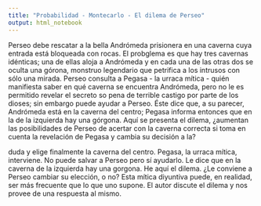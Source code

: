 ```yaml
---
title: "Probabilidad - Montecarlo - El dilema de Perseo"
output: html_notebook
---
```


Perseo debe rescatar a la bella Andrómeda prisionera en una caverna cuya entrada está bloqueada con rocas. El probglema es que hay tres cavernas idénticas; una de ellas aloja a Andrómeda y en cada una de las otras dos se oculta una górona, monstruo legendario que petrifica a los intrusos con sólo una mirada. Perseo consulta a Pegasa - la urraca mítica - quién manifiesta saber en qué caverna se encuentra Andrómeda, pero no le es permitido revelar el secreto so pena de terrible castigo por parte de los dioses; sin embargo puede ayudar a Perseo. Éste dice que, a su parecer, Andrómeda está en la caverna del centro; Pegasa informa entonces que en la de la izquierda hay una górgona. Aquí se presenta el dilema, ¿aumentan las posibilidades de Perseo de acertar con la caverna correcta si toma en cuenta la revelación de Pegasa y cambia su decisión a la?

duda y elige finalmente la caverna del centro. Pegasa, la urraca mítica, interviene. No puede salvar a Perseo pero sí ayudarlo. Le dice que en la caverna de la izquierda hay una gorgona. He aquí el dilema. ¿Le conviene a Perseo cambiar su elección, o no? Esta mítica diyuntiva puede, en realidad, ser más frecuente que lo que uno supone. El autor discute el dilema y nos provee de una respuesta al mismo.

```r

```


